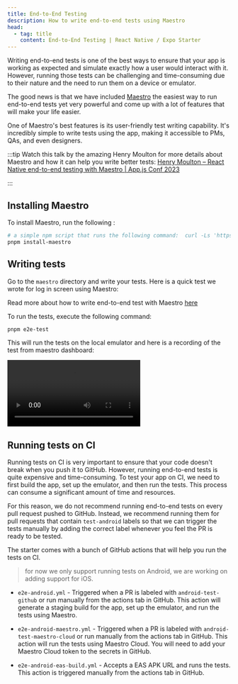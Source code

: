 ```yaml
---
title: End-to-End Testing
description: How to write end-to-end tests using Maestro
head:
  - tag: title
    content: End-to-End Testing | React Native / Expo Starter
---
```



Writing end-to-end tests is one of the best ways to ensure that your app is working as expected and simulate exactly how a user would interact with it. However, running those tests can be challenging and time-consuming due to their nature and the need to run them on a device or emulator.

The good news is that we have included [Maestro](https://www.mobile.dev/) the easiest way to run end-to-end tests yet very powerful and come up with a lot of features that will make your life easier.

One of Maestro's best features is its user-friendly test writing capability. It's incredibly simple to write tests using the app, making it accessible to PMs, QAs, and even designers.

:::tip
Watch this talk by the amazing Henry Moulton for more details about Maestro and how it can help you write better tests: [Henry Moulton – React Native end-to-end testing with Maestro | App.js Conf 2023](https://www.youtube.com/watch?v=uoCzBdFCoqc)

:::

## Installing Maestro

To install Maestro, run the following :

```bash
# a simple npm script that runs the following command:  curl -Ls 'https://get.maestro.mobile.dev' | bash
pnpm install-maestro
```

## Writing tests

Go to the `maestro` directory and write your tests.
Here is a quick test we wrote for log in screen using Maestro:

Read more about how to write end-to-end test with Maestro [here](https://maestro.mobile.dev/)

<CodeBlock file=".maestro/auth/login-with-validation.yaml" />

To run the tests, execute the following command:

```bash
pnpm e2e-test
```

This will run the tests on the local emulator and here is a recording of the test from maestro dashboard:

<video controls>
  <source
    src="https://github.com/obytes/react-native-template-obytes/assets/11137944/3b45de00-a369-436a-8faf-6ea1edbb44c3"
    type="video/mp4"
  ></source>
</video>

## Running tests on CI

Running tests on CI is very important to ensure that your code doesn't break when you push it to GitHub. However, running end-to-end tests is quite expensive and time-consuming. To test your app on CI, we need to first build the app, set up the emulator, and then run the tests. This process can consume a significant amount of time and resources.

For this reason, we do not recommend running end-to-end tests on every pull request pushed to GitHub. Instead, we recommend running them for pull requests that contain `test-android` labels so that we can trigger the tests manually by adding the correct label whenever you feel the PR is ready to be tested.

The starter comes with a bunch of GitHub actions that will help you run the tests on CI.

> for now we only support running tests on Android, we are working on adding support for iOS.

- `e2e-android.yml` - Triggered when a PR is labeled with `android-test-github` or run manually from the actions tab in GitHub.
  This action will generate a staging build for the app, set up the emulator, and run the tests using Maestro.

- `e2e-android-maestro.yml` - Triggered when a PR is labeled with `android-test-maestro-cloud` or run manually from the actions tab in GitHub.
  This action will run the tests using Maestro Cloud. You will need to add your Maestro Cloud token to the secrets in GitHub.

- `e2e-android-eas-build.yml` - Accepts a EAS APK URL and runs the tests. This action is triggered manually from the actions tab in GitHub.
